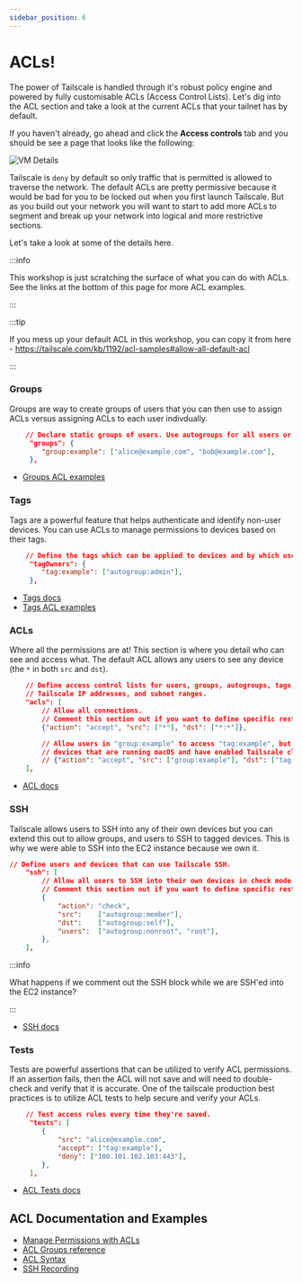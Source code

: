 ```yaml
---
sidebar_position: 6
---
```


#  ACLs!

The power of Tailscale is handled through it's robust policy engine and powered by fully customisable ACLs (Access Control Lists).  Let's dig into the ACL section and 
take a look at the current ACLs that your tailnet has by default.

If you haven't already, go ahead and click the **Access controls** tab and you should be see a page that looks like the following:

![VM Details](/img/tailscale-acls-1.png)

Tailscale is `deny` by default so only traffic that is permitted is allowed to traverse the network. The default ACLs are pretty permissive because it would be bad for you to be locked out when you 
first launch Tailscale. But as you build out your network you will want to start to add more ACLs to segment and break up your network into logical and more restrictive sections.

Let's take a look at some of the details here.

:::info

This workshop is just scratching the surface of what you can do with ACLs. See the links at the bottom of this page for more ACL examples.

:::


:::tip

If you mess up your default ACL in this workshop, you can copy it from here - https://tailscale.com/kb/1192/acl-samples#allow-all-default-acl

:::

### Groups

Groups are way to create groups of users that you can then use to assign ACLs versus assigning ACLs to each user indivdually.

```json
	// Declare static groups of users. Use autogroups for all users or users with a specific role.
	 "groups": {
	  	"group:example": ["alice@example.com", "bob@example.com"],
	 },
```

- [Groups ACL examples](https://tailscale.com/kb/1192/acl-samples#restrict-based-on-group)

### Tags

Tags are a powerful feature that helps authenticate and identify non-user devices. You can use ACLs to manage permissions to devices based on their tags.

```json
	// Define the tags which can be applied to devices and by which users.
	 "tagOwners": {
	  	"tag:example": ["autogroup:admin"],
	 },
```

- [Tags docs](https://tailscale.com/kb/1068/tags)
- [Tags ACL examples](https://tailscale.com/kb/1192/acl-samples#restrict-based-on-purpose-tags)

### ACLs

Where all the permissions are at! This section is where you detail who can see and access what. The default ACL allows any users to see any device (the `*` in both `src` and `dst`). 

```json
	// Define access control lists for users, groups, autogroups, tags,
	// Tailscale IP addresses, and subnet ranges.
	"acls": [
		// Allow all connections.
		// Comment this section out if you want to define specific restrictions.
		{"action": "accept", "src": ["*"], "dst": ["*:*"]},

		// Allow users in "group:example" to access "tag:example", but only from
		// devices that are running macOS and have enabled Tailscale client auto-updating.
		// {"action": "accept", "src": ["group:example"], "dst": ["tag:example:*"], "srcPosture":["posture:autoUpdateMac"]},
	],
```

- [ACL docs](https://tailscale.com/kb/1393/access-control)

### SSH

Tailscale allows users to SSH into any of their own devices but you can extend this out to allow groups, and users to SSH to tagged devices. This is why we were able to SSH into the EC2 instance because we own it.

```json
// Define users and devices that can use Tailscale SSH.
	"ssh": [
		// Allow all users to SSH into their own devices in check mode.
		// Comment this section out if you want to define specific restrictions.
		{
			"action": "check",
			"src":    ["autogroup:member"],
			"dst":    ["autogroup:self"],
			"users":  ["autogroup:nonroot", "root"],
		},
	],

```
:::info

What happens if we comment out the SSH block while we are SSH'ed into the EC2 instance?

:::

- [SSH docs](https://tailscale.com/kb/1193/tailscale-ssh)

### Tests

Tests are powerful assertions that can be utilized to verify ACL permissions. If an assertion fails, then the ACL will not save and will need to double-check and verify that it is accurate. One of the tailscale production best practices is to utilize ACL tests to help secure and verify your ACLs.



```json
	// Test access rules every time they're saved.
	 "tests": [
	  	{
	  		"src": "alice@example.com",
	  		"accept": ["tag:example"],
	  		"deny": ["100.101.102.103:443"],
	  	},
	 ],
```

- [ACL Tests docs](https://tailscale.com/kb/1337/acl-syntax#tests)

## ACL Documentation and Examples

- [Manage Permissions with ACLs](https://https://tailscale.com/kb/1018/acls/)
- [ACL Groups reference ](https://https://tailscale.com/kb/1337/acl-syntax#groups)
- [ACL Syntax](https://tailscale.com/kb/1337/acl-syntax)
- [SSH Recording](https://tailscale.com/kb/1246/tailscale-ssh-session-recording)

